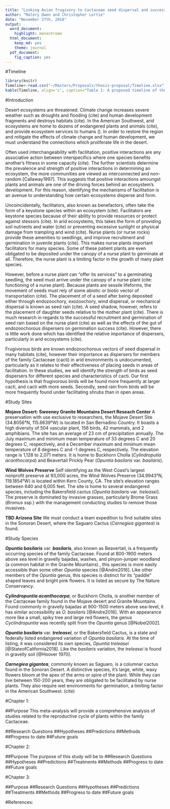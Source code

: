 ```yaml
---
title: "Linking Avian frugivory to Cactaceae seed dispersal and successful facilitation"
author: "Malory Owen and Christopher Lortie"
date: "November 27th, 2018"
output:
  word_document: 
    highlight: monochrome
  html_document:
    keep_md: yes
    theme: journal
  pdf_document:
    fig_caption: yes
---
```


#Timeline
```r
library(knitr)
Timeline<-read.csv("~/Masters/Proposals/thesis-proposal/Timeline.xlsx")
kable(Timeline, align='c', caption="Table 1: A proposed timeline of the three chapters")

```

#Introduction

Desert ecosystems are threatened. Climate change increases severe weather such as droughts and flooding (cite) and human development fragments and destroys habitats (cite). In the American Southwest, arid ecosystems are home to dozens of endangered plants and animals (cite), and provide ecosystem services to humans (). In order to restore the region and mitigate the effects of climate change and human development, we must understand the connections which proliferate life in the desert. 

Often used interchangeability with facilitation, positive interactions are any associative action between interspecifics where one species benefits another's fitness in some capacity (cite). The further scientists determine the prevalence and strength of positive interactions in determining an ecosystem, the more communities are viewed as interconnected and non-random [Callaway1997]. This suggests that positive interactions amoungst plants and animals are one of the driving forces behind an ecosystem's development. For this reason, identifying the mechanisms of facilitation is an avenue to understanding how certain ecosystems disperse and form. 

Uncoincidentally, facilitators, also known as benefactors, often take the form of a keystone species within an ecosystem (cite). Facilitators are keystone species because of their ability to provide resources or protect against stessors (cite). In arid ecosystems, this takes the form of providing soil nutrients and water (cite) or preventing excessive sunlight or physical damage from trampling and wind (cite). Nurse plants (or nurse rocks) provide these amenities to seedlings, and improve recruitment and germination in juvenile plants (cite). This makes nurse plants important facilitators for many species. Some of these patient plants are even obligated to be deposited under the canopy of a nurse plant to germinate at all. Therefore, the nurse plant is a limiting factor in the growth of many plant species. 

However, before a nurse plant can "offer its services" to a germinating seedling, the seed must arrive under the canopy of a nurse plant (cite: functioning of a nurse plant). Because plants are sessile lifeforms, the movement of seeds must rely of some abiotic or biotic vector of transportation (cite). The placement of of a seed after being deposited either through endozoochory, exozoochory, wind dispersal, or mechanical dispersal is known as seed rain (cite). A seed shadow, however, refers to the placement of daughter seeds relative to the mother plant (cite). There is much research in regards to the successful recruitment and germination of seed rain based on the nurse plant (cite) as well as the effects of the gut of endozoochorous dispersers on germination success (cite). However, there is little work done which has identified the relative importance of dispersers, particularly in arid ecosystems (cite). 

Frugivorous birds are known endozoochorous vectors of seed dispersal in many habitats (cite), however their importance as dispersers for members of the family Cactaceae (cacti) in arid environments is undocumented, particularly as it relates to their effectiveness of placing seeds in areas of facilitation. In these studies, we will identify the strength of birds as seed dispersers for different species and characteristics of cacti. Our first hypothesis is that frugivorous birds will be found more frequently at larger cacti, and cacti with more seeds. Secondly, seed rain from birds will be more frequently found under facilitating shrubs than in open areas. 




#Study Sites

**Mojave Desert: Sweeney Granite Mountains Desert Reseach Center**
A preservation with use exclusive to researchers, the Mojave Desert Site (34.8056°N, 115.6639°W) is located in San Bernadino Country. It boasts a high diversity of 504 vascular plant, 156 birds, 42 mammals, and 2 amphibians. The site has an average of 23 cm of precipitation annually. The July maximum and minimum mean temperature of 33 degrees C and 20 degrees C, respectively, and a December maximum and minimum mean temperature of 8 degrees C and -1 degrees C, respectively. The elevation range is 1,128 to 2,071 meters. It is home to Buckhorn Cholla (*Cylindroputia acanthocarpa*) and Beavertail Prickly Pear (*Opuntia basilaris* var. *basilaris*). 

**Wind Wolves Preserve**
Self identifying as the West Coast's largest nonprofit preserve at 93,000 acres, the Wind Wolves Preserve (34.9943°N, 119.1854°W) is located within Kern County,  CA. The site's elevation ranges between 640 and 6,005 feet. The site is home to several endangered species, including the Bakersfield cactus (*Opuntia basilaris* var. *treleasei*). The preserve is dominated by invasive grasses, particularly Brome Grass (*Bromus* ssp.) with the management conducting studies to remove those invasives. 

**TBD Arizona Site**
We must conduct a team expedition to find suitable sites in the Sonoran Desert, where the Saguaro Cactus (*Carnegiea gigantea*) is found. 

#Study Species

_**Opuntia basilaris**_ var. _**basilaris**_, also known as Beavertail, is a frequently occurring species of the family Cactaceae. Found at 800-1900 meters above sea level in gravelly bajadas, washes, and pinyon-juniper woodland (a common habitat in the Granite Mountains) , this species is more easily accessible than some other *Opuntia* species [@Andre2016]. Like other members of the *Opuntia* genus, this species is distinct for its "paddle" shaped leaves and bright pink flowers. It is listed as secure by The Nature Conservancy.  

_**Cylindropuntia acanthocarpa**_, or Buckhorn Cholla, is another member of the Cactaceae family found in the Mojave desert and Granite Mountains. Found commonly in gravelly bajadas at 900-1500 meters above sea-level, it has similar accessibility as *O. basilaris* [@Andre2016]. With an appearance more like a small, spiky tree and large red flowers, the genus *Cyclindropuntia* was recently split from the *Opuntia* genus [@Nobel2002].

_**Opuntia basilaris**_ var. _**treleasei**_, or the Bakersfield Cactus, is a state and federally listed endangered variation of *Opuntia basilaris*. At the time of listing, it was considered its own species, *Opuntia treleasei* [@StateofCalifornia2018]. Like the *basilaris* variation, the *treleasei* is found in gravelly soil [@Hoover 1970]. 

_**Carnegiea gigantea**_, commonly known as Saguaro, is a columnar cactus found in the Sonoran Desert. A distinctive species, it's large, white, waxy flowers bloom at the apex of the arms or spire of the plant. While they can live between 150-200 years, they are obligated to be facilitated by nurse plants. They also require wet environments for germination, a limiting factor in the American Southwest. (cite)


#Chapter 1:

##Purpose
This meta-analysis will provide a comprehensive analysis of studies related to the reproductive cycle of plants within the family Cactaceae. 


##Research Questions
##Hypotheses
##Predictions
##Methods
##Progress to date
##Future goals

#Chapter 2:

##Purpose
The purpose of this study will be to 
##Research Questions
##Hypotheses
##Predictions
##Treatments
##Methods
##Progress to date
##Future goals

#Chapter 3:

##Purpose
##Research Questions
##Hypotheses
##Predictions
##Treatments
##Methods
##Progress to date
##Future goals

#References:

